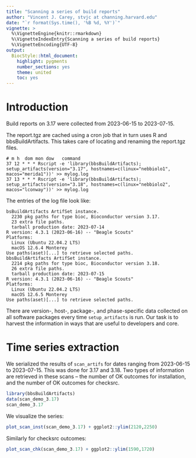 ```yaml
---
title: "Scanning a series of build reports"
author: "Vincent J. Carey, stvjc at channing.harvard.edu"
date: "`r format(Sys.time(), '%B %d, %Y')`"
vignette: >
  %\VignetteEngine{knitr::rmarkdown}
  %\VignetteIndexEntry{Scanning a series of build reports}
  %\VignetteEncoding{UTF-8}
output:
  BiocStyle::html_document:
    highlight: pygments
    number_sections: yes
    theme: united
    toc: yes
---
```


# Introduction


Build reports on 3.17 were collected from 2023-06-15 to 2023-07-15.

The report.tgz are cached using a cron job that in turn uses R and
bbsBuildArtifacts.  This takes care of locating and renaming the
report.tgz files.

```
# m h  dom mon dow   command
37 12 * * * Rscript -e 'library(bbsBuildArtifacts); setup_artifacts(version="3.17", hostnames=c(linux="nebbiolo1", macos="merida1"))' >> mylog.log
37 13 * * * Rscript -e 'library(bbsBuildArtifacts); setup_artifacts(version="3.18", hostnames=c(linux="nebbiolo2", macos="lconway"))' >> mylog.log
```

The entries of the log file look like:
```
bsBuildArtifacts ArtifSet instance.
  2230 pkg paths for type bioc, Bioconductor version 3.17.
  23 extra file paths.
  tarball production date: 2023-07-14
R version: 4.3.1 (2023-06-16) -- "Beagle Scouts"
Platforms:
  Linux (Ubuntu 22.04.2 LTS)
  macOS 12.6.4 Monterey
Use paths(aset)[...] to retrieve selected paths.
bbsBuildArtifacts ArtifSet instance.
  2214 pkg paths for type bioc, Bioconductor version 3.18.
  26 extra file paths.
  tarball production date: 2023-07-15
R version: 4.3.1 (2023-06-16) -- "Beagle Scouts"
Platforms:
  Linux (Ubuntu 22.04.2 LTS)
  macOS 12.6.5 Monterey
Use paths(aset)[...] to retrieve selected paths.
```

There are version-, host-, package-, and phase-specific data collected
on all software packages every time `setup_artifacts` is run.  Our task
is to harvest the information in ways that are useful to developers and core.

# Time series extraction

We serialized the results of `scan_artifs` for dates ranging
from 2023-06-15 to 2023-07-15.  This was done for 3.17 and 3.18.
Two types of information are retrieved in these scans -- the
number of OK outcomes for installation, and the number of OK outcomes
for checksrc.

```r
library(bbsBuildArtifacts)
data(scan_demo_3.17)
scan_demo_3.17
```

We visualize the series:

```r
plot_scan_inst(scan_demo_3.17) + ggplot2::ylim(2120,2250)
```

Similarly for checksrc outcomes:

```r
plot_scan_chk(scan_demo_3.17) + ggplot2::ylim(1590,1720)
```
